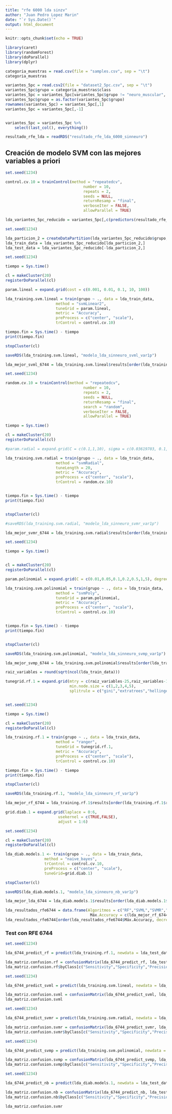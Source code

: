 ```yaml
---
title: "rfe 6000 lda sinzv"
author: "Juan Pedro Lopez Marin"
date: "`r Sys.Date()`"
output: html_document
---
```


```r
knitr::opts_chunk$set(echo = TRUE)
```


```r
library(caret)
library(randomForest)
library(doParallel)
library(dplyr)
```

```r
categoria_muestras = read.csv(file = "samples.csv", sep = "\t")
categoria_muestras
```

```r
variantes_5pc = read.csv2(file = "dataset2_5pc.csv", sep = "\t")
variantes_5pc$grupo = categoria_muestras$class
variantes_5pc = variantes_5pc[variantes_5pc$grupo != "neuro_muscular", ]
variantes_5pc$grupo = as.factor(variantes_5pc$grupo)
rownames(variantes_5pc) = variantes_5pc[,1]
variantes_5pc = variantes_5pc[,-1]


variantes_5pc = variantes_5pc %>%
    select(last_col(), everything())

```

```r
resultado_rfe_lda = readRDS("resultado_rfe_lda_6000_sinneuro")
```























## Creación de modelo SVM con las mejores variables a priori

```r
set.seed(1234)

control.cv.10 = trainControl(method = "repeatedcv", 
                                  number = 10,
                                  repeats = 2,
                                  seeds = NULL, 
                                  returnResamp = "final",
                                  verboseIter = FALSE,
                                  allowParallel = TRUE)
```

```r
lda_variantes_5pc_reducido = variantes_5pc[,c(predictors(resultado_rfe_lda),"grupo")]
```

```r
set.seed(1234)

lda_particion_2 = createDataPartition(lda_variantes_5pc_reducido$grupo, p=0.85, list = FALSE)
lda_train_data = lda_variantes_5pc_reducido[lda_particion_2,]
lda_test_data = lda_variantes_5pc_reducido[-lda_particion_2,]
```

```r
set.seed(1234)

tiempo = Sys.time()

cl = makeCluster(20)
registerDoParallel(cl)

param.lineal = expand.grid(cost = c(0.001, 0.01, 0.1, 10, 100))

lda_training.svm.lineal = train(grupo ~ ., data = lda_train_data,
                      method = "svmLinear2",
                      tuneGrid = param.lineal,
                      metric = "Accuracy",
                      preProcess = c("center", "scale"),
                      trControl = control.cv.10)

tiempo.fin = Sys.time() - tiempo
print(tiempo.fin)

stopCluster(cl)

saveRDS(lda_training.svm.lineal, "modelo_lda_sinneuro_svml_var1p")
```
```r
lda_mejor_svml_6744 = lda_training.svm.lineal$results[order(lda_training.svm.lineal$results$Accuracy, decreasing = TRUE),][1,]["Accuracy"]
```

```r
set.seed(1234)

random.cv.10 = trainControl(method = "repeatedcv", 
                                  number = 10,
                                  repeats = 2,
                                  seeds = NULL, 
                                  returnResamp = "final",
                                  search = "random",
                                  verboseIter = FALSE,
                                  allowParallel = TRUE)

tiempo = Sys.time()

cl = makeCluster(20)
registerDoParallel(cl)

#param.radial = expand.grid(C = c(0.1,1,10), sigma = c(0.03619703, 0.1, 1))

lda_training.svm.radial = train(grupo ~ ., data = lda_train_data,
                      method = "svmRadial",
                      tuneLength = 20,
                      metric = "Accuracy",
                      preProcess = c("center", "scale"),
                      trControl = random.cv.10)


tiempo.fin = Sys.time() - tiempo
print(tiempo.fin)


stopCluster(cl)

#saveRDS(lda_training.svm.radial, "modelo_lda_sinneuro_svmr_var1p")

```

```r
lda_mejor_svmr_6744 = lda_training.svm.radial$results[order(lda_training.svm.radial$results$Accuracy, decreasing = TRUE),][1,]["Accuracy"]
```

```r
set.seed(1234)

tiempo = Sys.time()


cl = makeCluster(20)
registerDoParallel(cl)

param.polinomial = expand.grid(C = c(0.01,0.05,0.1,0.2,0.5,1,5), degree = c(1,2,3), scale = c(0.01,0.1,1))

lda_training.svm.polinomial = train(grupo ~ ., data = lda_train_data,
                      method = "svmPoly",
                      tuneGrid = param.polinomial,
                      metric = "Accuracy",
                      preProcess = c("center", "scale"),
                      trControl = control.cv.10)


tiempo.fin = Sys.time() - tiempo
print(tiempo.fin)


stopCluster(cl)

saveRDS(lda_training.svm.polinomial, "modelo_lda_sinneuro_svmp_var1p")

```

```r
lda_mejor_svmp_6744 = lda_training.svm.polinomial$results[order(lda_training.svm.polinomial$results$Accuracy, decreasing = TRUE),][1,]["Accuracy"]
```

```r
raiz_variables = round(sqrt(ncol(lda_train_data)))

tunegrid.rf.1 = expand.grid(mtry = c(raiz_variables-25,raiz_variables-15,raiz_variables-5, raiz_variables,raiz_variables+5, raiz_variables+15, raiz_variables+30, raiz_variables+60),
                            min.node.size = c(1,2,3,4,5),
                            splitrule = c("gini","extratrees","hellinger"))


set.seed(1234)

tiempo = Sys.time()

cl = makeCluster(20)
registerDoParallel(cl)

lda_training.rf.1 = train(grupo ~ ., data = lda_train_data,
                      method = "ranger",
                      tuneGrid = tunegrid.rf.1,
                      metric = "Accuracy",
                      preProcess = c("center", "scale"),
                      trControl = control.cv.10)

tiempo.fin = Sys.time() - tiempo
print(tiempo.fin)

stopCluster(cl)

saveRDS(lda_training.rf.1, "modelo_lda_sinneuro_rf_var1p")

```

```r
lda_mejor_rf_6744 = lda_training.rf.1$results[order(lda_training.rf.1$results$Accuracy, decreasing = TRUE),][1,]["Accuracy"]
```

```r
grid.diab.1 = expand.grid(laplace = 0:6,
                       usekernel = c(TRUE,FALSE),
                       adjust = 1:6)

set.seed(1234)

cl = makeCluster(20)
registerDoParallel(cl)

lda_diab.models.1 <- train(grupo ~ ., data = lda_train_data, 
                 method = "naive_bayes",
                 trControl = control.cv.10,
                 preProcess = c("center", "scale"),
                 tuneGrid=grid.diab.1)

stopCluster(cl)

saveRDS(lda_diab.models.1, "modelo_lda_sinneuro_nb_var1p")

```

```r
lda_mejor_lda_6744 = lda_diab.models.1$results[order(lda_diab.models.1$results$Accuracy, decreasing = TRUE),][1,]["Accuracy"]
```

```r
lda_resultados_rfe6744 = data.frame(Algoritmos = c("RF","SVML","SVMR","SVMP","NB"),
                                     Máx.Accuracy = c(lda_mejor_rf_6744$Accuracy, lda_mejor_svml_6744$Accuracy, lda_mejor_svmr_6744$Accuracy, lda_mejor_svmp_6744$Accuracy, lda_mejor_lda_6744$Accuracy))
lda_resultados_rfe6744[order(lda_resultados_rfe6744$Máx.Accuracy, decreasing = TRUE),]
```

### Test con RFE 6744

```r
set.seed(1234)

lda_6744_predict_rf = predict(lda_training.rf.1, newdata = lda_test_data)

lda_matriz.confusion.rf = confusionMatrix(lda_6744_predict_rf, lda_test_data$grupo)
lda_matriz.confusion.rf$byClass[c("Sensitivity","Specificity","Precision","F1")]
```
```r
set.seed(1234)

lda_6744_predict_svml = predict(lda_training.svm.lineal, newdata = lda_test_data)

lda_matriz.confusion.svml = confusionMatrix(lda_6744_predict_svml, lda_test_data$grupo)
lda_matriz.confusion.svml
```
```r
set.seed(1234)

lda_6744_predict_svmr = predict(lda_training.svm.radial, newdata = lda_test_data)

lda_matriz.confusion.svmr = confusionMatrix(lda_6744_predict_svmr, lda_test_data$grupo)
lda_matriz.confusion.svmr$byClass[c("Sensitivity","Specificity","Precision","F1")]
```
```r
set.seed(1234)

lda_6744_predict_svmp = predict(lda_training.svm.polinomial, newdata = lda_test_data)

lda_matriz.confusion.svmp = confusionMatrix(lda_6744_predict_svmp, lda_test_data$grupo)
lda_matriz.confusion.svmp$byClass[c("Sensitivity","Specificity","Precision","F1")]
```
```r
set.seed(1234)

lda_6744_predict_nb = predict(lda_diab.models.1, newdata = lda_test_data)

lda_matriz.confusion.nb = confusionMatrix(lda_6744_predict_nb, lda_test_data$grupo)
lda_matriz.confusion.nb$byClass[c("Sensitivity","Specificity","Precision","F1")]
``` 

```r
lda_matriz.confusion.svmr
```



